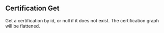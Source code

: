 


## Certification Get



Get a certification by id, or null if it does not exist. The certification graph will be flattened.


